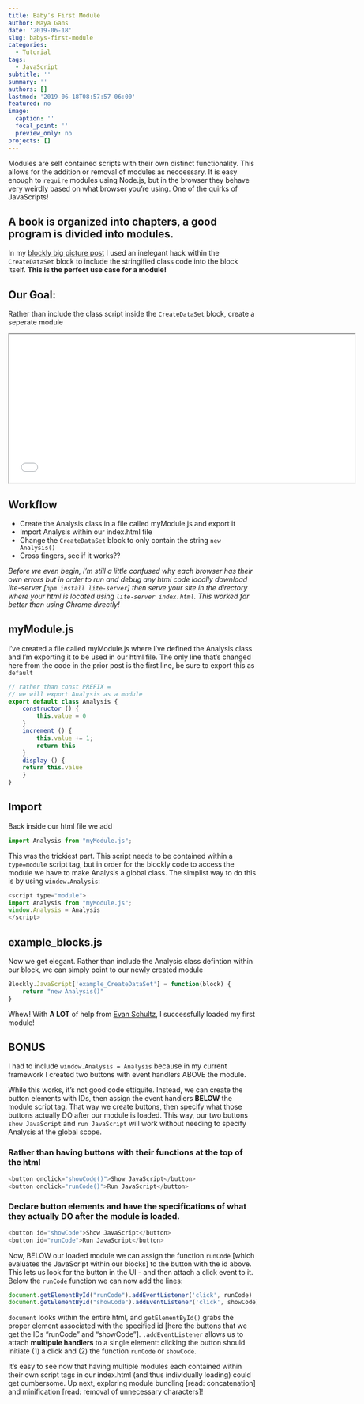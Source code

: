 ```yaml
---
title: Baby’s First Module
author: Maya Gans
date: '2019-06-18'
slug: babys-first-module
categories:
  - Tutorial
tags:
  - JavaScript
subtitle: ''
summary: ''
authors: []
lastmod: '2019-06-18T08:57:57-06:00'
featured: no
image:
  caption: ''
  focal_point: ''
  preview_only: no
projects: []
---
```


Modules are self contained scripts with their own distinct functionality. This allows for the addition or removal of modules as neccessary. It is easy enough to `require` modules using Node.js, but in the browser they behave very weirdly based on what browser you're using. One of the quirks of JavaScripts!

## A book is organized into chapters, a good program is divided into modules.

In my [blockly big picture post](https://maya.rbind.io/post/2019/blockly-the-big-picture/) I used an inelegant hack within the `CreateDataSet` block to include the stringified class code into the block itself. **This is the perfect use case for a module!**

## Our Goal:
Rather than include the class script inside the `CreateDataSet` block, create a seperate module

<iframe id="demo block-iframe" height="300" width="700" src="../../../example_withModule/index.html" scrolling = "false"></iframe>
 
## Workflow
* Create the Analysis class in a file called myModule.js and export it
* Import Analysis within our index.html file
* Change the `CreateDataSet` block to only contain the string `new Analysis()`
* Cross fingers, see if it works??

*Before we even begin, I'm still a little confused why each browser has their own errors but in order to run and debug any html code locally download lite-server [`npm install lite-server`] then serve your site in the directory where your html is located using `lite-server index.html`. This worked far better than using Chrome directly!*

## myModule.js
I’ve created a file called myModule.js where I’ve defined the Analysis class and I’m exporting it to be used in our html file. The only line that's changed here from the code in the prior post is the first line, be sure to export this as `default`

```js
// rather than const PREFIX = 
// we will export Analysis as a module
export default class Analysis {
    constructor () { 
        this.value = 0 
    }
    increment () { 
        this.value += 1; 
        return this 
    }
    display () {
    return this.value 
    }
}
```

## Import
Back inside our html file we add
```js
import Analysis from "myModule.js";
```

This was the trickiest part. This script needs to be contained within a `type=module` script tag, but in order for the blockly code to access the module we have to make Analysis a global class. The simplist way to do this is by using `window.Analysis`:

```js
<script type="module">
import Analysis from "myModule.js";
window.Analysis = Analysis
</script>
```

## example_blocks.js
Now we get elegant. Rather than include the Analysis class defintion within our block, we can simply point to our newly created module
```js
Blockly.JavaScript['example_CreateDataSet'] = function(block) {
    return "new Analysis()"
}
```

Whew! With **A LOT** of help from [Evan Schultz](https://ca.linkedin.com/in/evanschultz1), I successfully loaded my first module!

## BONUS
I had to include `window.Analysis = Analysis` because in my current framework I created two buttons with event handlers ABOVE the module. 

While this works, it's not good code ettiquite. Instead, we can create the button elements with IDs, then assign the event handlers **BELOW** the module script tag. That way we create buttons, then specify what those buttons actually DO after our module is loaded. This way, our two buttons `show JavaScript` and `run JavaScript` will work without needing to specify Analysis at the global scope. 

### Rather than having buttons with their functions at the top of the html
```js
<button onclick="showCode()">Show JavaScript</button>
<button onclick="runCode()">Run JavaScript</button>
```
### Declare button elements and have the specifications of what they actually DO after the module is loaded.
```js
<button id="showCode">Show JavaScript</button>
<button id="runCode">Run JavaScript</button>
```

Now, BELOW our loaded module we can assign the function `runCode` [which evaluates the JavaScript within our blocks] to the button with the id above. This lets us look for the button in the UI - and then attach a click event to it. Below the `runCode` function we can now add the lines:

```js
document.getElementById("runCode").addEventListener('click', runCode)
document.getElementById("showCode").addEventListener('click', showCode)
```

`document` looks within the entire html, and `getElementById()` grabs the proper element associated with the specified id [here the buttons that we get the IDs "runCode" and "showCode"]. `.addEventListener` allows us to attach **multipule handlers** to a single element: clicking the button should initiate (1) a click and (2) the function `runCode` or `showCode`.

It’s easy to see now that having multiple modules each contained within their own script tags in our index.html (and thus individually loading) could get cumbersome. Up next, exploring module bundling [read: concatenation] and minification [read: removal of unnecessary characters]!